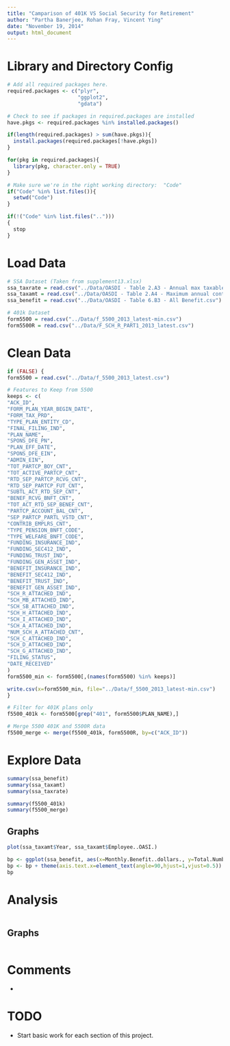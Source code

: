 ```yaml
---
title: "Camparison of 401K VS Social Security for Retirement"
author: "Partha Banerjee, Rohan Fray, Vincent Ying"
date: "November 19, 2014"
output: html_document
---
```



  
# Library and Directory Config
```r
# Add all required packages here. 
required.packages <- c("plyr", 
                       "ggplot2",
                       "gdata")

# Check to see if packages in required.packages are installed
have.pkgs <- required.packages %in% installed.packages()

if(length(required.packages) > sum(have.pkgs)){
  install.packages(required.packages[!have.pkgs])
}

for(pkg in required.packages){
  library(pkg, character.only = TRUE)
}

# Make sure we're in the right working directory:  "Code"
if("Code" %in% list.files()){
  setwd("Code")
}

if(!("Code" %in% list.files("..")))
{
  stop
}
```

# Load Data

```r
# SSA Dataset (Taken from supplement13.xlsx)
ssa_taxrate = read.csv("../Data/OASDI - Table 2.A3 - Annual max taxable earnings and contribution rates.csv")
ssa_taxamt = read.csv("../Data/OASDI - Table 2.A4 - Maximum annual contribution.csv")
ssa_benefit = read.csv("../Data/OASDI - Table 6.B3 - All Benefit.csv")

# 401k Dataset
form5500 = read.csv("../Data/f_5500_2013_latest-min.csv")
form5500R = read.csv("../Data/F_SCH_R_PART1_2013_latest.csv")
```

# Clean Data

```r
if (FALSE) {
form5500 = read.csv("../Data/f_5500_2013_latest.csv")

# Features to Keep from 5500
keeps <- c(
"ACK_ID", 
"FORM_PLAN_YEAR_BEGIN_DATE", 
"FORM_TAX_PRD", 
"TYPE_PLAN_ENTITY_CD", 
"FINAL_FILING_IND", 
"PLAN_NAME",
"SPONS_DFE_PN",
"PLAN_EFF_DATE",
"SPONS_DFE_EIN",
"ADMIN_EIN",
"TOT_PARTCP_BOY_CNT",
"TOT_ACTIVE_PARTCP_CNT",
"RTD_SEP_PARTCP_RCVG_CNT",
"RTD_SEP_PARTCP_FUT_CNT",
"SUBTL_ACT_RTD_SEP_CNT",
"BENEF_RCVG_BNFT_CNT",
"TOT_ACT_RTD_SEP_BENEF_CNT",
"PARTCP_ACCOUNT_BAL_CNT",
"SEP_PARTCP_PARTL_VSTD_CNT",
"CONTRIB_EMPLRS_CNT",
"TYPE_PENSION_BNFT_CODE",
"TYPE_WELFARE_BNFT_CODE",
"FUNDING_INSURANCE_IND",
"FUNDING_SEC412_IND",
"FUNDING_TRUST_IND",
"FUNDING_GEN_ASSET_IND",
"BENEFIT_INSURANCE_IND",
"BENEFIT_SEC412_IND",
"BENEFIT_TRUST_IND",
"BENEFIT_GEN_ASSET_IND",
"SCH_R_ATTACHED_IND",
"SCH_MB_ATTACHED_IND",
"SCH_SB_ATTACHED_IND",
"SCH_H_ATTACHED_IND",
"SCH_I_ATTACHED_IND",
"SCH_A_ATTACHED_IND",
"NUM_SCH_A_ATTACHED_CNT",
"SCH_C_ATTACHED_IND",
"SCH_D_ATTACHED_IND",
"SCH_G_ATTACHED_IND",
"FILING_STATUS",
"DATE_RECEIVED"
)
form5500_min <- form5500[,(names(form5500) %in% keeps)]

write.csv(x=form5500_min, file="../Data/f_5500_2013_latest-min.csv")
}

# Filter for 401K plans only
f5500_401k <- form5500[grep("401", form5500$PLAN_NAME),]

# Merge 5500 401K and 5500R data
f5500_merge <- merge(f5500_401k, form5500R, by=c("ACK_ID"))
```


# Explore Data

```r
summary(ssa_benefit)
summary(ssa_taxamt)
summary(ssa_taxrate)

summary(f5500_401k)
summary(f5500_merge)
```

## Graphs

```r
plot(ssa_taxamt$Year, ssa_taxamt$Employee..OASI.)

bp <- ggplot(ssa_benefit, aes(x=Monthly.Benefit..dollars., y=Total.Number)) + geom_point()
bp <- bp + theme(axis.text.x=element_text(angle=90,hjust=1,vjust=0.5))
bp

```

# Analysis

```r


```

## Graphs

```r

```

# Comments

* 

# TODO

* Start basic work for each section of this project.